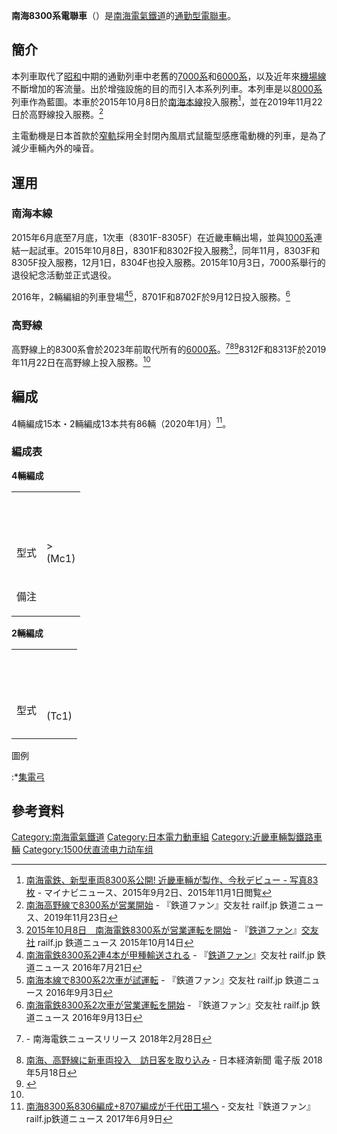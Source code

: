 {{Multiple issues|
{{Refimprove|time=2020-07-24T10:35:46+00:00}}
{{Rough translation|time=2020-07-24T10:35:46+00:00}}
{{expert}}
{{增加內容}}
{{Expand Japanese}}
}}{{noteTA|G1=Railway}}
{{Infobox train
|車輛名稱 = 南海8300系電聯車
|公司色 = #fe4d11
|標題色 = 
|圖像 = File:Nankai 8300 2car 8701 20161001.jpg
|pxl = 
|圖像替代文字 = 
|圖像說明 = 一列南海8300系電聯車開往關西機場
|圖像2 = 
|pxl2 = 
|圖像替代文字2 = 
|圖像說明2 = 
|unit = 
|類型 = 
|型號 = 
|技術平台 = 
|原產國 = {{JAP}}
|外形設計 = 
|内部設計 = 
|製造 = [[近畿車輛|近畿車輛]]
|組裝 = 
|訂單編號 = 
|產量 = 
|車輛總數 = 86卡（2020年1月起）
|車輛編號 = 
|製造年份 = 2015年～
|投產年份 = 
|停產年份 = 
|投入服務 = 2015年10月8日（[[南海本線|南海本線]]）<br>2019年11月22日（[[高野線|高野線]]）
|退出服務 = 
|報廢 = 
|用戶 = [[南海電鐵|南海電鐵]]
|路線 = 
|車輛基地 = 
|暱稱 = 
|列車編組 = 2/4輛編組
|UIC軸式 = 
|ARR軸式 = 
|編組長度 = 
|車輛長度 = 先頭車20,765 mm<br>中間車20,665
|車輛寬度 = 2,830
|車輛高度 = 先頭車4,140 mm<br>中間車4,050
|地板高度 = 
|月台高度 = 
|車輛重量 = 
|編組總重量 = 
|軸重 = 
|軸距 = 
|軌距 = 1067
|輪徑 = 
|最小曲線半徑 = 
|轉向架 = 
|車體物料 = [[不鏽鋼|不鏽鋼]]<br>（車頭[[鋼|普通鋼]]）
|車門 = 
|載客量 = 先頭車141名<br>中間車153名
|編組載客量 = 588
|營運最高速度 = 
|設計最高速度 = 
|試驗最高速度 =
|持續速度 = 
|起動加速度 = 
|常用減速度 = 
|緊急減速度 = 
|牽引力 = 
|電化方式 = 
|受流方式 = [[單臂式集電弓|單臂式集電弓]]
|發動機 = 
|發動機功率 = 
|燃油量 = 
|傳動方式 = 
|牽引發電機 = 
|牽引電動機 = 全閉式風扇式感應電動機<br>東洋電機製<br>TDK6315-A型
|電動機輸出 = 190kW
|編組輸出 = 
|齒輪比 = 85：14 (6.07)
|控制裝置 = [[IGBT|IGBT]]-[[VVVF|VVVF]]
|驅動裝置 = 
|連接器 = 
|制動方式 = 
|制動功率 = 
|保安裝置 = [[自動列車停止裝置|南海型ATS]]
|備註 = 
|全寬備註 = 
|取代了 = *[[南海6000系電聯車|6000系]]
*[[南海7000系電聯車|7000系]]
}}
'''南海8300系電聯車'''（{{Lang-ja|南海8300系電車}}）是[[南海電氣鐵道|南海電氣鐵道]]的[[通勤型電聯車|通勤型電聯車]]。

==簡介==
本列車取代了[[昭和|昭和]]中期的通勤列車中老舊的[[南海7000系電聯車|7000系]]和[[南海6000系電聯車|6000系]]，以及近年來[[機場線_(南海電氣鐵道)|機場線]]不斷增加的客流量。出於增強設施的目的而引入本系列列車。本列車是以[[南海8000系電聯車|8000系]]列車作為藍圖。本車於2015年10月8日於[[南海本線|南海本線]]投入服務<ref>[http://news.mynavi.jp/news/2015/09/02/654/ 南海電鉄、新型車両8300系公開! 近畿車輛が製作、今秋デビュー - 写真83枚] {{Wayback|url=http://news.mynavi.jp/news/2015/09/02/654/ |date=20170826120728 }} - マイナビニュース、2015年9月2日、2015年11月1日閲覧</ref>，並在2019年11月22日於高野線投入服務。<ref name="Koya-8300">[https://railf.jp/news/2019/11/23/200000.html 南海高野線で8300系が営業開始] {{Wayback|url=https://railf.jp/news/2019/11/23/200000.html |date=20210212130735 }} - 『鉄道ファン』交友社 railf.jp 鉄道ニュース、2019年11月23日</ref>

主電動機是日本首款於[[窄軌|窄軌]]採用全封閉內風扇式鼠籠型感應電動機的列車，是為了減少車輛內外的噪音。
==運用==
===南海本線===
2015年6月底至7月底，1次車（8301F-8305F）在近畿車輛出場，並與[[南海1000系電聯車|1000系]]連結一起試車。2015年10月8日，8301F和8302F投入服務<ref>[http://railf.jp/news/2015/10/14/150000.html 2015年10月8日　南海電鉄8300系が営業運転を開始] {{Wayback|url=http://railf.jp/news/2015/10/14/150000.html |date=20160304205700 }} - 『[[鉄道ファン_(雑誌)|鉄道ファン]]』[[交友社|交友社]] railf.jp 鉄道ニュース 2015年10月14日</ref>，同年11月，8303F和8305F投入服務，12月1日，8304F也投入服務。2015年10月3日，7000系舉行的退役紀念活動並正式退役。

2016年，2輛編組的列車登場<ref>[http://railf.jp/news/2016/07/21/204000.html 南海電鉄8300系2連4本が甲種輸送される] {{Wayback|url=http://railf.jp/news/2016/07/21/204000.html |date=20160811080253 }} - 『[[鉄道ファン_(雑誌)|鉄道ファン]]』交友社 railf.jp 鉄道ニュース 2016年7月21日</ref><ref>[http://railf.jp/news/2016/09/03/203000.html 南海本線で8300系2次車が試運転] {{Wayback|url=http://railf.jp/news/2016/09/03/203000.html |date=20210212133455 }} - 『鉄道ファン』交友社 railf.jp 鉄道ニュース 2016年9月3日</ref>，8701F和8702F於9月12日投入服務。<ref>[http://railf.jp/news/2016/09/13/180000.html 南海電鉄8300系2次車が営業運転を開始] {{Wayback|url=http://railf.jp/news/2016/09/13/180000.html |date=20160913093949 }} - 『鉄道ファン』交友社 railf.jp 鉄道ニュース 2016年9月13日</ref>
===高野線===
高野線上的8300系會於2023年前取代所有的[[南海6000系電聯車|6000系]]。<ref>{{PDFlink|[http://www.nankai.co.jp/library/company/news/pdf/180228.pdf 「南海グループ経営ビジョン2027」及び新中期経営計画「共創136計画」について]}} - 南海電鉄ニュースリリース 2018年2月28日</ref><ref>[https://www.nikkei.com/article/DGXMZO30672930Y8A510C1AM1000/ 南海、高野線に新車両投入　訪日客を取り込み] {{Wayback|url=https://www.nikkei.com/article/DGXMZO30672930Y8A510C1AM1000/ |date=20210212130840 }} - 日本経済新聞 電子版 2018年5月18日</ref><ref>{{Cite journal|title=ニュース南海|author=|journal=[[NATTS|NATTS]]|publisher=南海電気鉄道|issue=2019年6月号|year=2019|page=|和書}}</ref>8312F和8313F於2019年11月22日在高野線上投入服務。<ref name="Koya-8300"></ref>

== 編成 ==
4輛編成15本・2輛編成13本共有86輛（2020年1月）<ref>[http://railf.jp/news/2017/06/09/170000.html 南海8300系8306編成+8707編成が千代田工場へ] {{Wayback|url=http://railf.jp/news/2017/06/09/170000.html |date=20210212130825 }} - 交友社『鉄道ファン』railf.jp鉄道ニュース 2017年6月9日</ref>。

=== 編成表 ===
'''4輛編成'''
{| class="wikitable" style="text-align:center; font-size:90%;"
|-
| 
|colspan="4"|{{TrainDirection|難波|關西機場・和歌山市・橋本・和泉中央}}
|-
!型式
|{{lang|ja|モハ8300}}><br /> (Mc1) 
|{{lang|ja|サハ8600}}<br /> (T1) 
|{{lang|ja|サハ8650}}<br /> (T2) 
|<{{lang|ja|モハ8400}}<br /> (Mc2)
|-
!備注
| || ||[[弱冷房車|弱冷車]]||8輛編成的話是<br>[[女性專用車廂|女性專用車廂]]
|}

'''2輛編成'''
{| class="wikitable" style="text-align:center; font-size:90%;"
|-
| 
|colspan="2"|{{TrainDirection|難波|關西機場・和歌山市・橋本・和泉中央}}
|-
!型式
|{{lang|ja|クハ8700}}<br /> (Tc1)  
|<{{lang|ja|モハ8350}}><br /> (Mc3)
|-
|}
;圖例
:*[[集電弓|集電弓]]

==參考資料==
{{reflist}}

{{南海电气铁道车辆}}
[[Category:南海電氣鐵道|Category:南海電氣鐵道]]
[[Category:日本電力動車組|Category:日本電力動車組]]
[[Category:近畿車輛製鐵路車輛|Category:近畿車輛製鐵路車輛]]
[[Category:1500伏直流电力动车组|Category:1500伏直流电力动车组]]